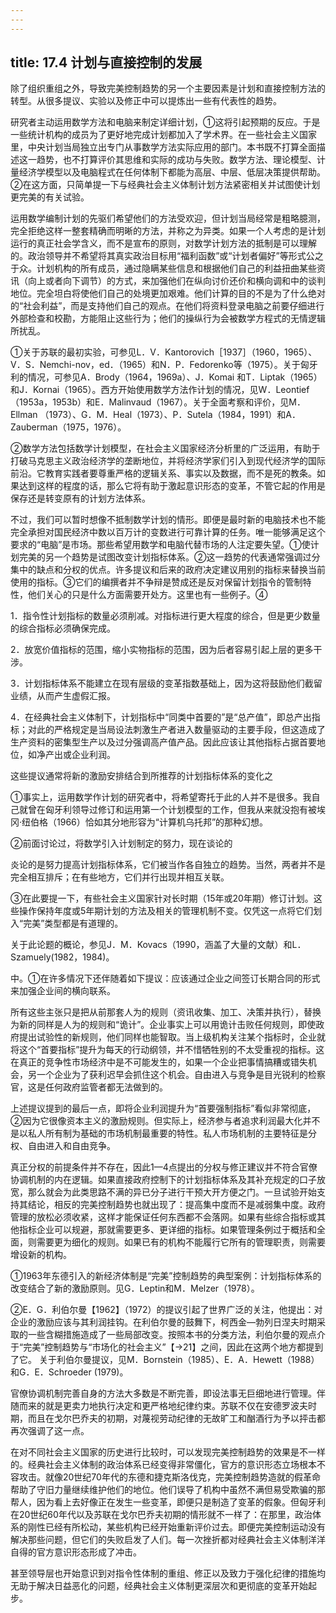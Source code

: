 ```yaml
---
---
---
```

title: 17.4 计划与直接控制的发展
---



除了组织重组之外，导致完美控制趋势的另一个主要因素是计划和直接控制方法的转型。从很多提议、实验以及修正中可以提炼出一些有代表性的趋势。

研究者主动运用数学方法和电脑来制定详细计划，①这将引起预期的反应。于是一些统计机构的成员为了更好地完成计划都加入了学术界。在一些社会主义国家里，中央计划当局独立出专门从事数学方法实际应用的部门。本书既不打算全面描述这一趋势，也不打算评价其思维和实际的成功与失败。数学方法、理论模型、计量经济学模型以及电脑程式在任何体制下都能为高层、中层、低层决策提供帮助。②在这方面，只简单提一下与经典社会主义体制计划方法紧密相关并试图使计划更完美的有关试验。

运用数学编制计划的先驱们希望他们的方法受欢迎，但计划当局经常是粗略臆测，完全拒绝这样一整套精确而明晰的方法，并称之为异类。如果一个人考虑的是计划运行的真正社会学含义，而不是宣布的原则，对数学计划方法的抵制是可以理解的。政治领导并不希望将其真实政治目标用“福利函数”或“计划者偏好”等形式公之于众。计划机构的所有成员，通过隐瞒某些信息和根据他们自己的利益扭曲某些资讯（向上或者向下调节）的方式，来加强他们在纵向讨价还价和横向调和中的谈判地位。完全坦白将使他们自己的处境更加艰难。他们计算的目的不是为了什么绝对的“社会利益”，而是支持他们自己的观点。在他们将资料登录电脑之前要仔细进行外部检查和校勘，方能阻止这些行为；他们的操纵行为会被数学方程式的无情逻辑所扰乱。

①关于苏联的最初实验，可参见L．V．Kantorovich［1937］（1960，1965）、V．S．Nemchi-nov，ed．（1965）和N．P．Fedorenko等（1975）。关于匈牙利的情况，可参见A．Brody（1964，1969a）、J．Komai 和T．Liptak（1965）和J．Kornai（1965）。西方开始使用数学方法作计划的情况，见W．Leontief（1953a，1953b）和E．Malinvaud（1967）。关于全面考察和评价，见M．Ellman （1973）、G．M．Heal（1973）、P．Sutela（1984，1991）和A．Zauberman（1975，1976）。

②数学方法包括数学计划模型，在社会主义国家经济分析里的广泛运用，有助于打破马克思主义政治经济学的垄断地位，并将经济学家们引入到现代经济学的国际前沿。它教育实践者要尊重严格的逻辑关系、事实以及数据，而不是死的教条。如果达到这样的程度的话，那么它将有助于激起意识形态的变革，不管它起的作用是保存还是转变原有的计划方法体系。



不过，我们可以暂时想像不抵制数学计划的情形。即便是最时新的电脑技术也不能完全承担对国民经济中数以百万计的变数进行可靠计算的任务。唯一能够满足这个要求的“电脑”是市场。那些希望用数学和电脑代替市场的人注定要失望。①使计划完美的另一个趋势是试图改变计划指标体系。②这一趋势的代表通常强调过分集中的缺点和分权的优点。许多提议和后来的政府决定建议用别的指标来替换当前使用的指标。③它们的编撰者并不争辩是赞成还是反对保留计划指令的管制特性，他们关心的只是什么方面需要开处方。这里也有一些例子。④

1．指令性计划指标的数量必须削减。对指标进行更大程度的综合，但是更少数量的综合指标必须确保完成。

2．放宽价值指标的范围，缩小实物指标的范围，因为后者容易引起上层的更多干涉。

3．计划指标体系不能建立在现有层级的变革指数基础上，因为这将鼓励他们截留业绩，从而产生虚假汇报。

4．在经典社会主义体制下，计划指标中“同类中首要的”是“总产值”，即总产出指标；对此的严格规定是当局设法刺激生产者进入数量驱动的主要手段，但这造成了生产资料的密集型生产以及过分强调高产值产品。因此应该让其他指标占据首要地位，如净产出或企业利润。

这些提议通常将新的激励安排结合到所推荐的计划指标体系的变化之

①事实上，运用数学作计划的研究者中，将希望寄托于此的人并不是很多。我自己就曾在匈牙利领导过修订和运用第一个计划模型的工作，但我从来就没抱有被埃冈·纽伯格（1966）恰如其分地形容为“计算机乌托邦”的那种幻想。

②前面讨论过，将数学引入计划制定的努力，现在谈论的

炎论的是努力提高计划指标体系，它们被当作各自独立的趋势。当然，两者并不是完全相互排斥；在有些地方，它们并行出现并相互关联。

③在此要提一下，有些社会主义国家针对长时期（15年或20年期）修订计划。这些操作保持年度或5年期计划的方法及相关的管理机制不变。仅凭这一点将它们划入“完美”类型都是有道理的。

关于此论题的概论，参见J．M．Kovacs（1990，涵盖了大量的文献）和L．Szamuely(1982，1984)。



中。①在许多情况下还伴随着如下提议：应该通过企业之间签订长期合同的形式来加强企业间的横向联系。

所有这些主张只是把从前那套人为的规则（资讯收集、加工、决策并执行），替换为新的同样是人为的规则和“诡计”。企业事实上可以用诡计击败任何规则，即使政府提出试验性的新规则，他们同样也能智取。当上级机构关注某个指标时，企业就将这个“首要指标”提升为每天的行动纲领，并不惜牺牲别的不太受重视的指标。这在真正的竞争性市场经济中是不可能发生的，如果一个企业把事情搞糟或错失机会，另一个企业为了获利迟早会抓住这个机会。自由进入与竞争是目光锐利的检察官，这是任何政府监管者都无法做到的。

上述提议提到的最后一点，即将企业利润提升为“首要强制指标”看似非常彻底，②因为它很像资本主义的激励规则。但实际上，经济参与者追求利润最大化并不是以私人所有制为基础的市场机制最重要的特性。私人市场机制的主要特征是分权、自由进入和自由竞争。

真正分权的前提条件并不存在，因此1—4点提出的分权与修正建议并不符合官僚协调机制的内在逻辑。如果直接政府控制下的计划指标体系及其补充规定的口子放宽，那么就会为此类思路不满的异已分子进行干预大开方便之门。一旦试验开始支持其结论，相反的完美控制趋势也就出现了：提高集中度而不是减弱集中度。政府管理的放松必须收紧，这样才能保证任何东西都不会落网。如果有些综合指标或其他指标企业可以规避，那就需要更多、更详细的指标。如果管理条例过于概括和全面，则需要更为细化的规则。如果已有的机构不能履行它所有的管理职责，则需要增设新的机构。

①1963年东德引入的新经济体制是“完美”控制趋势的典型案例：计划指标体系的改变结合了新的激励原则。见G．Leptin和M．Melzer（1978）。

②E．G．利伯尔曼【1962】（1972）的提议引起了世界广泛的关注，他提出：对企业的激励应该与其利润挂钩。在利伯尔曼的鼓舞下，柯西金—勃列日涅夫时期采取的一些含糊措施造成了一些局部改变。按照本书的分类方法，利伯尔曼的观点介于“完美”控制趋势与“市场化的社会主义”【→21】之间，因此在这两个地方都提到了它。
关于利伯尔曼提议，见M．Bornstein（1985）、E．A．Hewett（1988）和G．E．Schroeder (1979)。

官僚协调机制完善自身的方法大多数是不断完善，即设法事无巨细地进行管理。伴随而来的就是更卖力地执行决定和更严格地纪律约束。苏联不仅在安德罗波夫时期，而且在戈尔巴乔夫的初期，对蔑视劳动纪律的无故旷工和酗酒行为予以抨击都再次强调了这一点。

在对不同社会主义国家的历史进行比较时，可以发现完美控制趋势的效果是不一样的。经典社会主义体制的政治体系已经变得非常僵化，官方的意识形态立场根本不容攻击。就像20世纪70年代的东德和捷克斯洛伐克，完美控制趋势造就的假革命帮助了守旧力量继续维护他们的地位。他们误导了机构中虽然不满但易受欺骗的那帮人，因为看上去好像正在发生一些变革，即便只是制造了变革的假象。但匈牙利在20世纪60年代以及苏联在戈尔巴乔夫初期的情形就不一样了：在那里，政治体系的刚性已经有所松动，某些机构已经开始重新评价过去。即便完美控制运动没有解决那些问题，但它们的失败启发了人们。每一次挫折都对经典社会主义体制洋洋自得的官方意识形态形成了冲击。

甚至领导层也开始意识到对指令性体制的重组、修正以及致力于强化纪律的措施均无助于解决日益恶化的问题，经典社会主义体制更深层次和更彻底的变革开始起步。